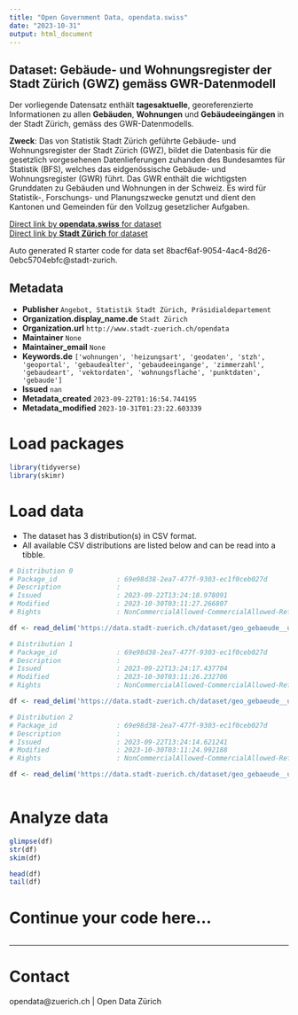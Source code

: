 ```yaml
---
title: "Open Government Data, opendata.swiss"
date: "2023-10-31"
output: html_document
---
```


## Dataset: Gebäude- und Wohnungsregister der Stadt Zürich (GWZ) gemäss GWR-Datenmodell

Der vorliegende Datensatz enthält **tagesaktuelle**, georeferenzierte Informationen zu allen **Gebäuden**, **Wohnungen** und **Gebäudeeingängen** in der Stadt Zürich, gemäss des GWR-Datenmodells.



**Zweck**: Das von Statistik Stadt Zürich geführte Gebäude- und Wohnungsregister der Stadt Zürich (GWZ), bildet die Datenbasis für die gesetzlich vorgesehenen Datenlieferungen zuhanden des Bundesamtes für Statistik (BFS), welches das eidgenössische Gebäude- und Wohnungsregister (GWR) führt.
Das GWR enthält die wichtigsten Grunddaten zu Gebäuden und Wohnungen in der Schweiz. Es wird für Statistik-, Forschungs- und Planungszwecke genutzt und dient den Kantonen und Gemeinden für den Vollzug gesetzlicher Aufgaben.

[Direct link by **opendata.swiss** for dataset](https://opendata.swiss/de/dataset/gebaude-und-wohnungsregister-der-stadt-zurich-gwz-gemass-gwr-datenmodell)<br>
[Direct link by **Stadt Zürich** for dataset](https://data.stadt-zuerich.ch/dataset/geo_gebaeude__und_wohnungsregister_der_stadt_zuerich__gwz__gemaess_gwr_datenmodell)

Auto generated R starter code for data set 8bacf6af-9054-4ac4-8d26-0ebc5704ebfc@stadt-zurich.

## Metadata

- **Publisher** `Angebot, Statistik Stadt Zürich, Präsidialdepartement`
- **Organization.display_name.de** `Stadt Zürich`
- **Organization.url** `http://www.stadt-zuerich.ch/opendata`
- **Maintainer** `None`
- **Maintainer_email** `None`
- **Keywords.de** `['wohnungen', 'heizungsart', 'geodaten', 'stzh', 'geoportal', 'gebaudealter', 'gebaudeeingange', 'zimmerzahl', 'gebaudeart', 'vektordaten', 'wohnungsflache', 'punktdaten', 'gebaude']`
- **Issued** `nan`
- **Metadata_created** `2023-09-22T01:16:54.744195`
- **Metadata_modified** `2023-10-31T01:23:22.603339`


# Load packages

```r

library(tidyverse)
library(skimr)

```

# Load data

-   The dataset has 3 distribution(s) in CSV format.
-   All available CSV distributions are listed below and can be read into a tibble.

```r

# Distribution 0
# Package_id               : 69e98d38-2ea7-477f-9303-ec1f0ceb027d
# Description              : 
# Issued                   : 2023-09-22T13:24:18.978091
# Modified                 : 2023-10-30T03:11:27.266807
# Rights                   : NonCommercialAllowed-CommercialAllowed-ReferenceNotRequired

df <- read_delim('https://data.stadt-zuerich.ch/dataset/geo_gebaeude__und_wohnungsregister_der_stadt_zuerich__gwz__gemaess_gwr_datenmodell/download/gwr_stzh_wohnungen.csv')

# Distribution 1
# Package_id               : 69e98d38-2ea7-477f-9303-ec1f0ceb027d
# Description              : 
# Issued                   : 2023-09-22T13:24:17.437704
# Modified                 : 2023-10-30T03:11:26.232706
# Rights                   : NonCommercialAllowed-CommercialAllowed-ReferenceNotRequired

df <- read_delim('https://data.stadt-zuerich.ch/dataset/geo_gebaeude__und_wohnungsregister_der_stadt_zuerich__gwz__gemaess_gwr_datenmodell/download/gwr_stzh_gebaeudeeingaenge.csv')

# Distribution 2
# Package_id               : 69e98d38-2ea7-477f-9303-ec1f0ceb027d
# Description              : 
# Issued                   : 2023-09-22T13:24:14.621241
# Modified                 : 2023-10-30T03:11:24.992188
# Rights                   : NonCommercialAllowed-CommercialAllowed-ReferenceNotRequired

df <- read_delim('https://data.stadt-zuerich.ch/dataset/geo_gebaeude__und_wohnungsregister_der_stadt_zuerich__gwz__gemaess_gwr_datenmodell/download/gwr_stzh_gebaeude.csv')



```

# Analyze data

```r

glimpse(df)
str(df)
skim(df)

head(df)
tail(df)

```

# Continue your code here...

```r

```

------------------------------------------------------------------------

# Contact

opendata@zuerich.ch | Open Data Zürich
